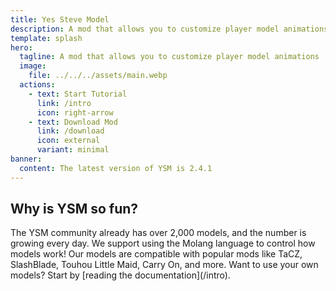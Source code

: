 ```yaml
---
title: Yes Steve Model
description: A mod that allows you to customize player model animations
template: splash
hero:
  tagline: A mod that allows you to customize player model animations
  image:
    file: ../../../assets/main.webp
  actions:
    - text: Start Tutorial
      link: /intro
      icon: right-arrow
    - text: Download Mod
      link: /download
      icon: external
      variant: minimal
banner:
  content: The latest version of YSM is 2.4.1
---
```



<Hero lang="en-US" />

## Why is YSM so fun?

<CardGrid stagger>
  <Card title="Vibrant Community" icon="pencil">
    The YSM community already has over 2,000 models, and the number is growing
    every day.
  </Card>
  <Card title="Molang Language Support" icon="add-document">
    We support using the Molang language to control how models work!
  </Card>
  <Card title="Popular Mod Integration" icon="setting">
    Our models are compatible with popular mods like TaCZ, SlashBlade, Touhou
    Little Maid, Carry On, and more.
  </Card>
  <Card title="Start Reading the Docs" icon="open-book">
    Want to use your own models? Start by [reading the documentation](/intro).
  </Card>
</CardGrid>
